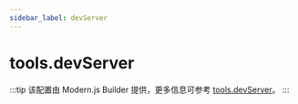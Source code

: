 ```yaml
---
sidebar_label: devServer
---
```


# tools.devServer

:::tip
该配置由 Modern.js Builder 提供，更多信息可参考 [tools.devServer](https://modernjs.dev/builder/api/config-tools.html#toolsdevserver)。
:::


<Main />
